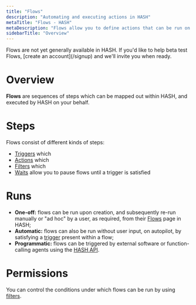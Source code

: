 ```yaml
---
title: "Flows"
description: "Automating and executing actions in HASH"
metaTitle: "Flows - HASH"
metaDescription: "Flows allow you to define actions that can be run on a schedule, in response to a trigger, or manually"
sidebarTitle: "Overview"
---
```


<Callout style="information" type="coming-soon">
  Flows are not yet generally available in HASH. If you'd like to help beta test
  Flows, [create an account](/signup) and we'll invite you when ready.
</Callout>

# Overview

**Flows** are sequences of steps which can be mapped out within HASH, and executed by HASH on your behalf.

# Steps

Flows consist of different kinds of steps:

- [Triggers](/guide/flows/triggers) which
- [Actions](/guide/flows/actions) which
- [Filters](/guide/flows/filters) which 
- [Waits](/guide/flows/waits) allow you to pause flows until a trigger is satisfied

# Runs

- **One-off:** flows can be run upon creation, and subsequently re-run manually or "ad hoc" by a user, as required, from their [Flows](https://app.hash.ai/flows) page in HASH;
- **Automatic:** flows can also be run without user input, on autopilot, by satisfying a [trigger](/guide/flows/triggers) present within a flow;
- **Programmatic:** flows can be triggered by external software or function-calling agents using the [HASH API](https://hash.dev/docs/flows/api).

# Permissions

You can control the conditions under which flows can be run by using [filters](/guide/flows/filters).